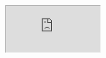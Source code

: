 <iframe src="https://app.dashcam.io/replay/6830ce183aef88e5ef0e0831?share=bXPQTLT8RQxKomLNgA0nUQ&embed=true&timestamp=60000&playbackRate=2" />

```yaml
version: 5.7.7
session: 682f5d92811bd5a322c0e636
steps:
  - prompt: assert the testdriver login page shows
    commands:
      - command: assert
        expect: the TestDriver.ai Sandbox login page is displayed
```

